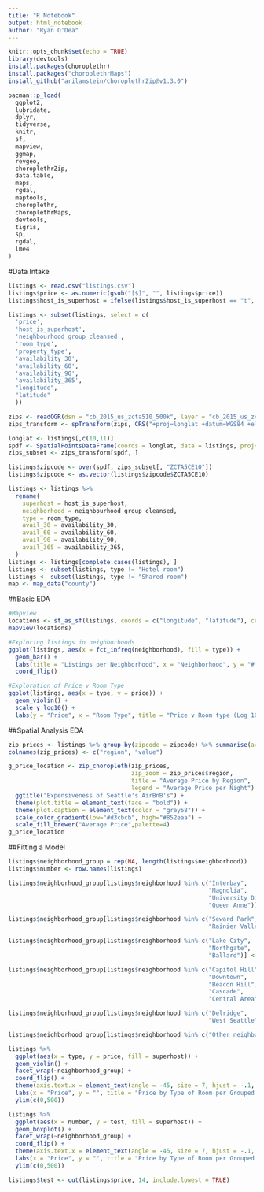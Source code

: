 ```yaml
---
title: "R Notebook"
output: html_notebook
author: "Ryan O'Dea"
---
```

```r
knitr::opts_chunk$set(echo = TRUE)
library(devtools)
install.packages(choroplethr)
install.packages("choroplethrMaps")
install_github("arilamstein/choroplethrZip@v1.3.0")

pacman::p_load(
  ggplot2,
  lubridate,
  dplyr,
  tidyverse,
  knitr,
  sf,
  mapview,
  ggmap,
  revgeo,
  choroplethrZip,
  data.table,
  maps,
  rgdal,
  maptools,
  choroplethr,
  choroplethrMaps,
  devtools,
  tigris,
  sp,
  rgdal,
  lme4
)
```

#Data Intake
```r
listings <- read.csv("listings.csv")
listings$price <- as.numeric(gsub("[$]", "", listings$price))
listings$host_is_superhost = ifelse(listings$host_is_superhost == "t", TRUE, FALSE)

listings <- subset(listings, select = c(
  'price', 
  'host_is_superhost', 
  'neighbourhood_group_cleansed',
  'room_type',
  'property_type',
  'availability_30',
  'availability_60',
  'availability_90',
  'availability_365',
  "longitude",
  "latitude"
  ))

zips <- readOGR(dsn = "cb_2015_us_zcta510_500k", layer = "cb_2015_us_zcta510_500k")
zips_transform <- spTransform(zips, CRS("+proj=longlat +datum=WGS84 +ellps=WGS84 +towgs84=0,0,0"))

longlat <- listings[,c(10,11)]
spdf <- SpatialPointsDataFrame(coords = longlat, data = listings, proj4string = CRS("+proj=longlat +datum=WGS84 +ellps=WGS84 +towgs84=0,0,0"))
zips_subset <- zips_transform[spdf, ]

listings$zipcode <- over(spdf, zips_subset[, "ZCTA5CE10"])
listings$zipcode <- as.vector(listings$zipcode$ZCTA5CE10)

listings <- listings %>%
  rename(
    superhost = host_is_superhost,
    neighborhood = neighbourhood_group_cleansed,
    type = room_type,
    avail_30 = availability_30,
    avail_60 = availability_60,
    avail_90 = availability_90,
    avail_365 = availability_365,
  )
listings <- listings[complete.cases(listings), ]
listings <- subset(listings, type != "Hotel room")
listings <- subset(listings, type != "Shared room")
map <- map_data("county")
```

##Basic EDA
```r
#Mapview
locations <- st_as_sf(listings, coords = c("longitude", "latitude"), crs = 4326)
mapview(locations)

#Exploring listings in neighborhoods
ggplot(listings, aes(x = fct_infreq(neighborhood), fill = type)) + 
  geom_bar() + 
  labs(title = "Listings per Neighborhood", x = "Neighborhood", y = "# Listings", fill = "Room Type") + 
  coord_flip()

#Exploration of Price v Room Type
ggplot(listings, aes(x = type, y = price)) + 
  geom_violin() + 
  scale_y_log10() + 
  labs(y = "Price", x = "Room Type", title = "Price v Room type (Log 10 Scale)")
```

##Spatial Analysis EDA
```r
zip_prices <- listings %>% group_by(zipcode = zipcode) %>% summarise(avg_price = mean(price, na.rm = TRUE))
colnames(zip_prices) <- c("region", "value")

g_price_location <- zip_choropleth(zip_prices,
                                   zip_zoom = zip_prices$region,
                                   title = "Average Price by Region",
                                   legend = "Average Price per Night") +
  ggtitle("Expensiveness of Seattle's AirBnB's") + 
  theme(plot.title = element_text(face = "bold")) + 
  theme(plot.caption = element_text(color = "grey68")) + 
  scale_color_gradient(low="#d3cbcb", high="#852eaa") + 
  scale_fill_brewer("Average Price",palette=4)
g_price_location
```

##Fitting a Model
```r
listings$neighborhood_group = rep(NA, length(listings$neighborhood))
listings$number <- row.names(listings)

listings$neighborhood_group[listings$neighborhood %in% c("Interbay",
                                                         "Magnolia", 
                                                         "University District", 
                                                         "Queen Anne")] <- "Northern Suburbs"

listings$neighborhood_group[listings$neighborhood %in% c("Seward Park",
                                                         "Rainier Valley")] <- "Southeastern Seattle"

listings$neighborhood_group[listings$neighborhood %in% c("Lake City", 
                                                         "Northgate", 
                                                         "Ballard")] <- "Northgate Area"

listings$neighborhood_group[listings$neighborhood %in% c("Capitol Hill", 
                                                         "Downtown", 
                                                         "Beacon Hill", 
                                                         "Cascade", 
                                                         "Central Area")] <- "Downtown Area"

listings$neighborhood_group[listings$neighborhood %in% c("Delridge", 
                                                         "West Seattle")] <- "Southwestern Seattle"

listings$neighborhood_group[listings$neighborhood %in% c("Other neighborhoods")] <- "Other Neighborhoods"

listings %>%
  ggplot(aes(x = type, y = price, fill = superhost)) + 
  geom_violin() + 
  facet_wrap(~neighborhood_group) + 
  coord_flip() + 
  theme(axis.text.x = element_text(angle = -45, size = 7, hjust = -.1, vjust = .2)) + 
  labs(x = "Price", y = "", title = "Price by Type of Room per Grouped Location", fill = "Super Host") + 
  ylim(c(0,500))

listings %>%
  ggplot(aes(x = number, y = test, fill = superhost)) + 
  geom_boxplot() + 
  facet_wrap(~neighborhood_group) + 
  coord_flip() + 
  theme(axis.text.x = element_text(angle = -45, size = 7, hjust = -.1, vjust = .2)) + 
  labs(x = "Price", y = "", title = "Price by Type of Room per Grouped Location", fill = "Super Host") + 
  ylim(c(0,500))

listings$test <- cut(listings$price, 14, include.lowest = TRUE)
```


